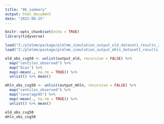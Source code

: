 ```yaml
---
title: "06_summary"
output: html_document
date: "2022-08-25"
---
```


```r
knitr::opts_chunk$set(echo = TRUE)
library(tidyverse)
```

```r
load("Z:/plmlmm/package/plmlmm_simulation_output_eld_dataset1_results_20220824.Rdata")
load("Z:/plmlmm/package/plmlmm_simulation_output_mhln_dataset1_results_20220824.Rdata")

eld_obs_cvg50 <- unlist(output_eld, recursive = FALSE) %>%
  map("centiles_observed") %>% 
  map("bias") %>% 
  map(~mean(., na.rm = TRUE)) %>%
  unlist() %>% mean()

mhln_obs_cvg50 <- unlist(output_mhln, recursive = FALSE) %>%
  map("centiles_observed") %>%
  map("coverage95") %>% 
  map(~mean(., na.rm = TRUE)) %>%
  unlist() %>% mean()

eld_obs_cvg50
mhln_obs_cvg50
```

